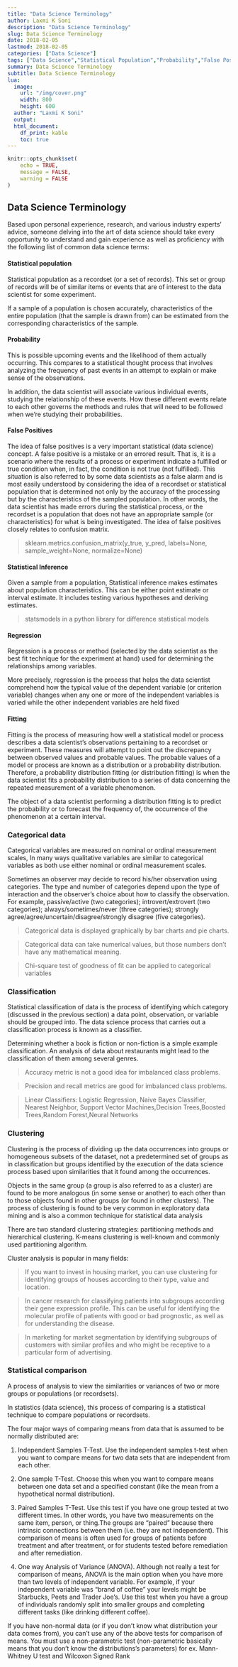 ```yaml
---
title: "Data Science Terminology"
author: Laxmi K Soni 
description: "Data Science Terminology"
slug: Data Science Terminology
date: 2018-02-05
lastmod: 2018-02-05
categories: ["Data Science"]
tags: ["Data Science","Statistical Population","Probability","False Positives","Statistical Inference"]
summary: Data Science Terminology
subtitle: Data Science Terminology
lua:
  image:
    url: "/img/cover.png"
    width: 800
    height: 600
  author: "Laxmi K Soni"
  output:
  html_document:
    df_print: kable
    toc: true
---
```


<!--more-->


```r
knitr::opts_chunk$set(
	echo = TRUE,
	message = FALSE,
	warning = FALSE
)
```

## Data Science Terminology

Based upon personal experience, research, and various industry experts' advice, someone delving
into the art of data science should take every opportunity to understand and gain experience as well as proficiency with the following list of common data science terms:

  
#### Statistical population

Statistical population as a recordset (or a set of records). This set or group of records will be of similar items or events that are of interest to the data scientist for some experiment. 

If a sample of a population is chosen accurately, characteristics of the entire population (that the sample is drawn from) can be estimated from the corresponding characteristics of the sample.


#### Probability

This is possible upcoming events and the likelihood of them actually occurring. 
This compares to a statistical thought process that involves analyzing the
frequency of past events in an attempt to explain or make sense of the observations. 

In addition, the data scientist will associate various individual events, studying the relationship of these events. How these different events relate to each other governs the methods and rules that will need to be followed when we're studying their probabilities.


#### False Positives

The idea of false positives is a very important statistical (data science) concept. A false positive is a mistake or an errored result. That is, it is a scenario where the results of a process or experiment indicate a fulfilled or true condition when, in fact, the condition is not true (not fulfilled). This situation is also referred to by some data scientists as a false alarm and is most easily understood by considering the idea of a recordset or statistical population that is determined not only by the accuracy of the processing but by the characteristics of the sampled population. In other words, the data scientist has made errors during the statistical process, or the recordset is a population that does not have an appropriate sample (or characteristics) for what is being investigated. The idea of false positives closely relates to confusion matrix.

> sklearn.metrics.confusion_matrix(y_true, y_pred, labels=None, sample_weight=None, normalize=None)

#### Statistical Inference

Given a sample from a population, Statistical inference makes estimates about population characteristics. This can be either point estimate or interval estimate.
It includes testing various hypotheses and deriving estimates.

> statsmodels in a python library for difference statistical models

#### Regression

Regression is a process or method (selected by the data scientist as the best fit technique for the experiment at hand) used for determining the relationships among variables. 

More precisely, regression is the process that helps the data scientist comprehend how the typical value of the dependent variable (or criterion variable) changes when any one or more of the independent variables is varied while the other independent variables are held fixed


#### Fitting

Fitting is the process of measuring how well a statistical model or process describes a data scientist's observations pertaining to a recordset or experiment. These measures will attempt to point out the discrepancy between observed values and probable values. The probable values of a model or process are known as a distribution or a probability distribution. Therefore, a probability distribution fitting (or distribution fitting) is when the data scientist fits a
probability distribution to a series of data concerning the repeated measurement of a variable phenomenon.

The object of a data scientist performing a distribution fitting is to predict the probability or to forecast the frequency of, the occurrence of the phenomenon at a certain interval.


### Categorical data

Categorical variables are measured on nominal or ordinal measurement scales, In many ways qualitative variables are similar to categorical variables as both use either nominal or ordinal measurement scales.

Sometimes an observer may decide to record his/her observation using categories. 
The type and number of categories depend upon the type of interaction and the observer’s choice about how to classify the observation. For example, passive/active (two categories); introvert/extrovert (two categories); always/sometimes/never (three categories); strongly agree/agree/uncertain/disagree/strongly disagree (five categories). 

> Categorical data is displayed graphically by bar charts and pie charts.

> Categorical data can take numerical values, but those numbers don’t have any mathematical meaning.

> Chi-square test of goodness of fit can be applied to categorical variables


### Classification

Statistical classification of data is the process of identifying which category (discussed in the previous section) a data point, observation, or variable should be grouped into. The data science process that carries out a classification process is known as a classifier.

Determining whether a book is fiction or non-fiction is a simple example
classification. An analysis of data about restaurants might lead to the classification of them among several genres.

> Accuracy metric is not a good idea for imbalanced class problems.

> Precision and recall metrics are good for imbalanced class problems.

> Linear Classifiers: Logistic Regression, Naive Bayes Classifier, Nearest Neighbor, Support Vector Machines,Decision Trees,Boosted Trees,Random Forest,Neural Networks

### Clustering

Clustering is the process of dividing up the data occurrences into groups or homogeneous subsets of the dataset, not a predetermined set of groups as in classification but groups identified by the execution of the data science process based upon similarities that it found among the occurrences.

Objects in the same group (a group is also referred to as a cluster) are found to be more analogous (in some sense or another) to each other than to those objects found in other groups (or found in other clusters). The process of clustering is found to be very common in exploratory data mining and is also a common technique for statistical data analysis

There are two standard clustering strategies: partitioning methods and hierarchical clustering. K-means clustering is well-known and commonly used partitioning algorithm.

Cluster analysis is popular in many fields:

> If you want to invest in housing market, you can use clustering for identifying groups of houses according to their type, value and location.

> In cancer research for classifying patients into subgroups according their gene expression profile. This can be useful for identifying the molecular profile of patients with good or bad prognostic, as well as for understanding the disease.

> In marketing for market segmentation by identifying subgroups of customers with similar profiles and who might be receptive to a particular form of advertising.


### Statistical comparison

A process of analysis to view the similarities or variances of two or more groups
or populations (or recordsets).

In statistics (data science), this process of comparing is a statistical technique to compare populations or recordsets. 

The four major ways of comparing means from data that is assumed to be normally distributed are:

1. Independent Samples T-Test. Use the independent samples t-test when you want to compare means for two data sets that are independent from each other. 


2. One sample T-Test. Choose this when you want to compare means between one data set and a specified constant (like the mean from a hypothetical normal distribution). 

3. Paired Samples T-Test. Use this test if you have one group tested at two different times. In other words, you have two measurements on the same item, person, or thing.The groups are “paired” because there intrinsic connections between them (i.e. they are not independent). This comparison of means is often used for groups of patients before treatment and after treatment, or for students tested before remediation and after remediation. 


4. One way Analysis of Variance (ANOVA). Although not really a test for comparison of means, ANOVA is the main option when you have more than two levels of independent variable. For example, if your independent variable was “brand of coffee” your levels might be Starbucks, Peets and Trader Joe’s. Use this test when you have a group of individuals randomly split into smaller groups and completing different tasks (like drinking different coffee).


If you have non-normal data (or if you don’t know what distribution your data comes from), you can’t use any of the above tests for comparison of means. You must use a non-parametric test (non-parametric basically means that you don’t know the distributions’s parameters) for ex. Mann-Whitney U test and Wilcoxon Signed Rank


